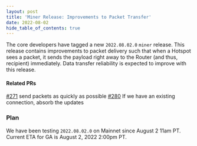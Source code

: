 ```yaml
---
layout: post
title: 'Miner Release: Improvements to Packet Transfer'
date: 2022-08-02
hide_table_of_contents: true
---
```


The core developers have tagged a new `2022.08.02.0` `miner` release. This release contains
improvements to packet delivery such that when a Hotspot sees a packet, it sends the payload right
away to the Router (and thus, recipient) immediately. Data transfer reliability is expected to
improve with this release.

<!--truncate-->

#### Related PRs

[#271](https://github.com/helium/gateway-rs/pull/271) send packets as quickly as possible
[#280](https://github.com/helium/gateway-rs/pull/280) If we have an existing connection, absorb the
updates

### Plan

We have been testing `2022.08.02.0` on Mainnet since August 2 11am PT. Current ETA for GA is August
2, 2022 2:00pm PT.
